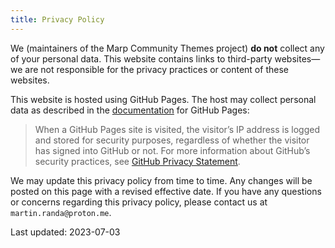 ```yaml
---
title: Privacy Policy
---
```


We (maintainers of the Marp Community Themes project) **do not** collect any of your personal data. This website contains links to third-party websites---we are not responsible for the privacy practices or content of these websites.

This website is hosted using GitHub Pages. The host may collect personal data as described in the [documentation](https://docs.github.com/en/pages/getting-started-with-github-pages/about-github-pages) for GitHub Pages:

> When a GitHub Pages site is visited, the visitor's IP address is logged and stored for security purposes, regardless of whether the visitor has signed into GitHub or not. For more information about GitHub's security practices, see [GitHub Privacy Statement](https://docs.github.com/en/site-policy/privacy-policies/github-privacy-statement).

We may update this privacy policy from time to time. Any changes will be posted on this page with a revised effective date. If you have any questions or concerns regarding this privacy policy, please contact us at `martin.randa@proton.me`.

Last updated: 2023-07-03